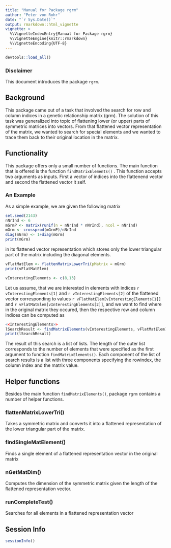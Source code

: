 ```yaml
---
title: "Manual for Package rgrm"
author: "Peter von Rohr"
date: "`r Sys.Date()`"
output: rmarkdown::html_vignette
vignette: >
  %\VignetteIndexEntry{Manual for Package rgrm}
  %\VignetteEngine{knitr::rmarkdown}
  %\VignetteEncoding{UTF-8}
---
```


```r
devtools::load_all()
```

### Disclaimer
This document introduces the package `rgrm`.


## Background
This package came out of a task that involved the search for row and column indices in a genetic relationship matrix (grm). The solution of this task was generalized into topic of flattening lower (or upper) parts of symmetric matrices into vectors. From that flattened vector representation of the matrix, we wanted to search for special elements and we wanted to trace them back to their original location in the matrix.


## Functionality
This package offers only a small number of functions. The main function that is offered is the function `findMatrixElements()`
. This function accepts two arguments as inputs. First a vector of indices into the flattenend vector and second the flattened vector it self. 

### An Example
As a simple example, we are given the following matrix 

```r
set.seed(2143)
nNrInd <- 6
mGrmP <- matrix(runif(n = nNrInd * nNrInd), ncol = nNrInd)
mGrm <- crossprod(mGrmP)/nNrInd
diag(mGrm) <- 1+diag(mGrm)
print(mGrm)
```

in its flattened vector representation which stores only the lower triangular part of the matrix including the diagonal elements.

```r
vFlatMatElem <- flattenMatrixLowerTri(pMatrix = mGrm)
print(vFlatMatElem)
```

```r
vInterestingElements <- c(8,13)
```

Let us assume, that we are interested in elements with indices `r vInterestingElements[1]` and `r vInterestingElements[2]` of the flattened vector corresponding to values `r vFlatMatElem[vInterestingElements[1]]` and `r vFlatMatElem[vInterestingElements[2]]`, and we want to find where in the original matrix they occured, then the respective row and column indices can be computed as

```r
<<InterestingElements>>
lSearchResult <- findMatrixElements(vInterestingElements, vFlatMatElem) 
print(lSearchResult)
```

The result of this search is a list of lists. The length of the outer list corresponds to the number of elements that were specified as the first argument to function `findMatrixElements()`. Each component of the list of search results is a list with three components specifying the rowindex, the column index and the matrix value. 


## Helper functions
Besides the main function `findMatrixElements()`, package `rgrm` contains a number of helper functions. 

### flattenMatrixLowerTri()
Takes a symmetric matrix and converts it into a flattened representation of the lower triangular part of the matrix.

### findSingleMatElement()
Finds a single element of a flattened representation vector in the original matrix

### nGetMatDim()
Computes the dimension of the symmetric matrix given the length of the flattened representation vector.

### runCompleteTest()
Searches for all elements in a flattened representation vector


## Session Info
```r
sessionInfo()
```

